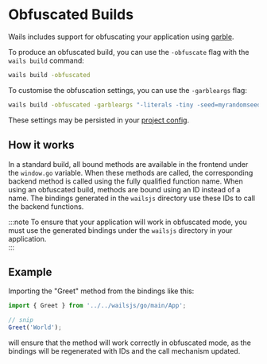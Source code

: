 # Obfuscated Builds

Wails includes support for obfuscating your application using [garble](https://github.com/burrowers/garble). 

To produce an obfuscated build, you can use the `-obfuscate` flag with the `wails build` command:

```bash
wails build -obfuscated
```
To customise the obfuscation settings, you can use the `-garbleargs` flag:

```bash
wails build -obfuscated -garbleargs "-literals -tiny -seed=myrandomseed"
```

These settings may be persisted in your [project config](/guides/reference/project-config).

## How it works

In a standard build, all bound methods are available in the frontend under the `window.go`
variable. When these methods are called, the corresponding backend method is called using
the fully qualified function name. When using an obfuscated build, methods are bound using 
an ID instead of a name. The bindings generated in the `wailsjs` directory use these IDs to 
call the backend functions.

:::note
To ensure that your application will work in obfuscated mode, you must use the generated 
bindings under the `wailsjs` directory in your application.  
:::

## Example

Importing the "Greet" method from the bindings like this:

```js
import { Greet } from '../../wailsjs/go/main/App';

// snip
Greet('World');
```

will ensure that the method will work correctly in obfuscated mode, as the bindings will 
be regenerated with IDs and the call mechanism updated.